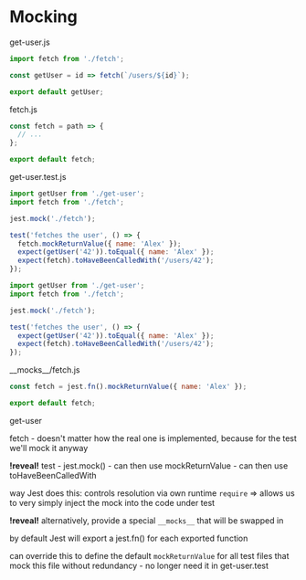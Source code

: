 

<Slide>

# Mocking

<Split>

<div>

<div style={{margin:'1rem'}}>
<span style={{fontFamily: 'monospace'}}>get-user.js</span>

```js
import fetch from './fetch';

const getUser = id => fetch(`/users/${id}`);

export default getUser;
```

</div>

<div style={{margin:'1rem'}}>
<span style={{fontFamily: 'monospace'}}>fetch.js</span>

```js
const fetch = path => {
  // ...
};

export default fetch;
```

</div>

</div>

<Appear>

<div>
<span style={{fontFamily: 'monospace'}}>get-user.test.js</span>

<OnlyStep step={1}>

```js
import getUser from './get-user';
import fetch from './fetch';

jest.mock('./fetch');

test('fetches the user', () => {
  fetch.mockReturnValue({ name: 'Alex' });
  expect(getUser('42')).toEqual({ name: 'Alex' });
  expect(fetch).toHaveBeenCalledWith('/users/42');
});
```

</OnlyStep>

<OnlyStep step={2}>

```js
import getUser from './get-user';
import fetch from './fetch';

jest.mock('./fetch');

test('fetches the user', () => {
  expect(getUser('42')).toEqual({ name: 'Alex' });
  expect(fetch).toHaveBeenCalledWith('/users/42');
});
```

</OnlyStep>

</div>

<div>
<span style={{fontFamily: 'monospace'}}>__mocks__/fetch.js</span>

```js
const fetch = jest.fn().mockReturnValue({ name: 'Alex' });

export default fetch;
```

</div>

</Appear>

</Split>

</Slide>

<Notes>

get-user

fetch - doesn't matter how the real one is implemented, because for the test we'll mock it anyway

**!reveal!** test - jest.mock() - can then use mockReturnValue - can then use toHaveBeenCalledWith

way Jest does this: controls resolution via own runtime `require` =>
allows us to very simply inject the mock into the code under test

**!reveal!** alternatively, provide a special `__mocks__` that will be swapped in

by default Jest will export a jest.fn() for each exported function

can override this to define the default `mockReturnValue` for all test files that mock this file without redundancy - no longer need it in get-user.test

</Notes>
